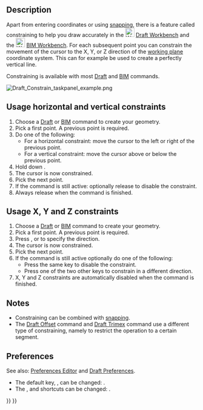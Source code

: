 <languages/>

{{Docnav/ru
|[[Draft_Snap/ru|Snap]]
|[[Draft_Pattern/ru|Pattern]]
|[[Draft_Workbench/ru|Draft]]
|IconL=
|IconR=
|IconC=Workbench_Draft.svg
}}

{{TOCright}}

== Description ==

Apart from entering coordinates or using [[Draft_Snap|snapping]], there is a feature called constraining to help you draw accurately in the [[Image:Workbench_Draft.svg|24px]] [[Draft_Workbench|Draft Workbench]] and the [[Image:Workbench_BIM.svg|24px]] [[BIM_Workbench|BIM Workbench]]. For each subsequent point you can constrain the movement of the cursor to the X, Y, or Z direction of the [[Draft_SelectPlane|working plane]] coordinate system. This can for example be used to create a perfectly vertical line.

Constraining is available with most [[Draft_Workbench|Draft]] and [[BIM_Workbench|BIM]] commands.

[[Image:Draft_Constrain_taskpanel_example.png]]
{{Caption|While the cursor is constrained the task panel locks the values that are not being modified}}

== Usage horizontal and vertical constraints ==

# Choose a [[Draft_Workbench|Draft]] or [[BIM_Workbench|BIM]] command to create your geometry.
# Pick a first point. A previous point is required.
# Do one of the following:
#* For a horizontal constraint: move the cursor to the left or right of the previous point.
#* For a vertical constraint: move the cursor above or below the previous point.
# Hold down {{KEY|Shift}}.
# The cursor is now constrained.
# Pick the next point.
# If the command is still active: optionally release {{KEY|Shift}} to disable the constraint.
# Always release {{KEY|Shift}} when the command is finished.

== Usage X, Y and Z constraints ==

# Choose a [[Draft_Workbench|Draft]] or [[BIM_Workbench|BIM]] command to create your geometry.
# Pick a first point. A previous point is required.
# Press {{KEY|X}}, {{KEY|Y}} or {{KEY|Z}} to specify the direction.
# The cursor is now constrained.
# Pick the next point.
# If the command is still active optionally do one of the following:
#* Press the same key to disable the constraint.
#* Press one of the two other keys to constrain in a different direction.
# X, Y and Z constraints are automatically disabled when the command is finished.

== Notes ==

* Constraining can be combined with [[Draft_Snap|snapping]].
* The [[Draft_Offset|Draft Offset]] command and [[Draft_Trimex|Draft Trimex]] command use a different type of constraining, namely to restrict the operation to a certain segment.

== Preferences ==

See also: [[Preferences_Editor|Preferences Editor]] and [[Draft_Preferences|Draft Preferences]].

* The default {{MenuCommand|Constrain modifier}} key, {{KEY|Shift}}, can be changed: {{MenuCommand|Edit → Preferences... → Draft → Grid and snapping → Constrain modifier}}.
* The {{MenuCommand|X}}, {{MenuCommand|Y}} and {{MenuCommand|Z}} shortcuts can be changed: {{MenuCommand|Edit → Preferences... → Draft → Interface → In-command shortcuts}}.


{{Docnav/ru
|[[Draft_Snap/ru|Snap]]
|[[Draft_Pattern/ru|Pattern]]
|[[Draft_Workbench/ru|Draft]]
|IconL=
|IconR=
|IconC=Workbench_Draft.svg
}}

{{Draft Tools navi{{#translation:}}}}
{{Userdocnavi{{#translation:}}}}
{{clear}}